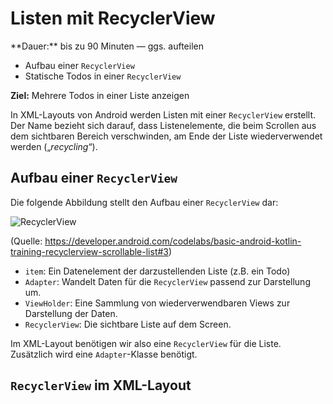 
# Listen mit RecyclerView

<Callout>
  **Dauer:** bis zu 90 Minuten &mdash; ggs. aufteilen

  - Aufbau einer `RecyclerView`
  - Statische Todos in einer `RecyclerView`

  **Ziel:** Mehrere Todos in einer Liste anzeigen
</Callout>

In XML-Layouts von Android werden Listen mit einer `RecyclerView`
erstellt. Der Name bezieht sich darauf, dass Listenelemente, die
beim Scrollen aus dem sichtbaren Bereich verschwinden, am Ende
der Liste wiederverwendet werden („_recycling_“).

## Aufbau einer `RecyclerView`

Die folgende Abbildung stellt den Aufbau einer `RecyclerView` dar:

![RecyclerView](/images/mobile/android/recyclerview.png)

(Quelle: https://developer.android.com/codelabs/basic-android-kotlin-training-recyclerview-scrollable-list#3)

- `item`: Ein Datenelement der darzustellenden Liste (z.B. ein Todo)
- `Adapter`: Wandelt Daten für die `RecyclerView` passend zur Darstellung um.
- `ViewHolder`: Eine Sammlung von wiederverwendbaren Views zur Darstellung der Daten.
- `RecyclerView`: Die sichtbare Liste auf dem Screen.

Im XML-Layout benötigen wir also eine `RecyclerView` für die Liste. Zusätzlich wird eine `Adapter`-Klasse benötigt.

## `RecyclerView` im XML-Layout 

